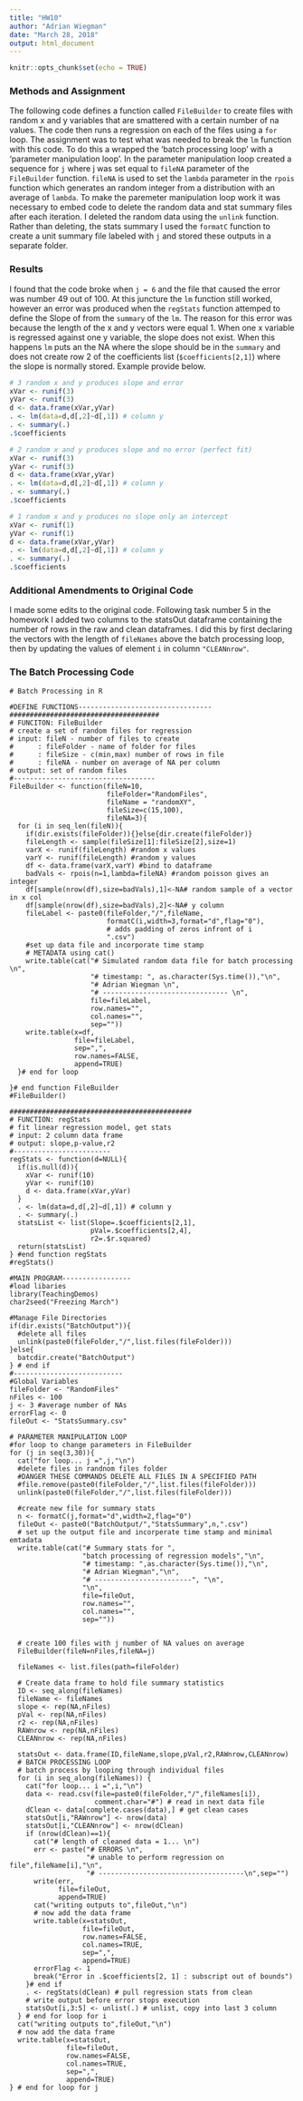 ```yaml
---
title: "HW10"
author: "Adrian Wiegman"
date: "March 28, 2018"
output: html_document
---
```


```r
knitr::opts_chunk$set(echo = TRUE)
```

### Methods and Assignment
The following code defines a function called `FileBuilder` to create files with random x and y variables that are smattered with a certain number of na values. The code then runs a regression on each of the files using a `for` loop. The assignment was to test what was needed to break the `lm` function with this code. To do this a wrapped the 'batch processing loop' with a 'parameter manipulation loop'. In the parameter manipulation loop created a sequence for `j` where j was set equal to `fileNA` parameter of the `FileBuilder` function. `fileNA` is used to set the `lambda` parameter in the `rpois` function which generates an random integer from a distribution with an average of `lambda`. To make the paremeter manipulation loop work it was necessary to embed code to delete the random data and stat summary files after each iteration. I deleted the random data using the `unlink` function. Rather than deleting, the stats summary I used the `formatC` function to create a unit summary file labeled with `j` and stored these outputs in a separate folder.

### Results
I found that the code broke when `j = 6` and the file that caused the error was number 49 out of 100. At this juncture the `lm` function still worked, however an error was produced when the `regStats` function attemped to define the Slope of from the `summary` of the `lm`. The reason for this error was because the length of the x and y vectors were equal 1. When one x variable is regressed against one y variable, the slope does not exist. When this happens `lm` puts an the NA where the slope should be in the `summary` and does not create row 2 of the coefficients list (`$coefficients[2,1]`) where the slope is normally stored. Example provide below.

```r
# 3 random x and y produces slope and error
xVar <- runif(3)
yVar <- runif(3)
d <- data.frame(xVar,yVar)
. <- lm(data=d,d[,2]~d[,1]) # column y 
. <- summary(.)
.$coefficients

# 2 random x and y produces slope and no error (perfect fit)
xVar <- runif(3)
yVar <- runif(3)
d <- data.frame(xVar,yVar)
. <- lm(data=d,d[,2]~d[,1]) # column y 
. <- summary(.)
.$coefficients

# 1 random x and y produces no slope only an intercept
xVar <- runif(1)
yVar <- runif(1)
d <- data.frame(xVar,yVar)
. <- lm(data=d,d[,2]~d[,1]) # column y 
. <- summary(.)
.$coefficients
```

### Additional Amendments to Original Code
I made some edits to the original code. Following task number 5 in the homework I added two columns to the statsOut dataframe containing the number of rows in the raw and clean dataframes. I did this by first declaring the vectors with the length of `fileNames` above the batch processing loop, then by updating the values of element `i` in column `"CLEANnrow"`. 

### The Batch Processing Code
```
# Batch Processing in R

#DEFINE FUNCTIONS---------------------------------
#####################################
# FUNCITON: FileBuilder
# create a set of random files for regression
# input: fileN - number of files to create
#      : fileFolder - name of folder for files
#      : fileSize - c(min,max) number of rows in file
#      : fileNA - number on average of NA per column
# output: set of random files
#-----------------------------------
FileBuilder <- function(fileN=10,
                        fileFolder="RandomFiles",
                        fileName = "randomXY",
                        fileSize=c(15,100),
                        fileNA=3){
  for (i in seq_len(fileN)){
    if(dir.exists(fileFolder)){}else{dir.create(fileFolder)}
    fileLength <- sample(fileSize[1]:fileSize[2],size=1)
    varX <- runif(fileLength) #random x values
    varY <- runif(fileLength) #random y values
    df <- data.frame(varX,varY) #bind to dataframe
    badVals <- rpois(n=1,lambda=fileNA) #random poisson gives an integer
    df[sample(nrow(df),size=badVals),1]<-NA# random sample of a vector in x col
    df[sample(nrow(df),size=badVals),2]<-NA# y column
    fileLabel <- paste0(fileFolder,"/",fileName,
                        formatC(i,width=3,format="d",flag="0"), 
                        # adds padding of zeros infront of i
                        ".csv")
    #set up data file and incorporate time stamp
    # METADATA using cat()
    write.table(cat("# Simulated random data file for batch processing \n",
                    "# timestamp: ", as.character(Sys.time()),"\n",
                    "# Adrian Wiegman \n",
                    "# ------------------------------- \n",
                    file=fileLabel,
                    row.names="",
                    col.names="",
                    sep=""))
    write.table(x=df,
                file=fileLabel,
                sep=",",
                row.names=FALSE,
                append=TRUE)
  }# end for loop 
  
}# end function FileBuilder
#FileBuilder() 

#############################################
# FUNCTION: regStats
# fit linear regression model, get stats
# input: 2 column data frame
# output: slope,p-value,r2
#------------------------
regStats <- function(d=NULL){
  if(is.null(d)){
    xVar <- runif(10)
    yVar <- runif(10)
    d <- data.frame(xVar,yVar)
  }
  . <- lm(data=d,d[,2]~d[,1]) # column y 
  . <- summary(.)
  statsList <- list(Slope=.$coefficients[2,1],
                    pVal=.$coefficients[2,4],
                    r2=.$r.squared)
  return(statsList)
} #end function regStats
#regStats()

#MAIN PROGRAM-----------------
#load libaries
library(TeachingDemos)
char2seed("Freezing March")

#Manage File Directories
if(dir.exists("BatchOutput")){
  #delete all files
  unlink(paste0(fileFolder,"/",list.files(fileFolder)))
}else{
  batcdir.create("BatchOutput")
} # end if 
#---------------------------
#Global Variables
fileFolder <- "RandomFiles"
nFiles <- 100
j <- 3 #average number of NAs
errorFlag <- 0
fileOut <- "StatsSummary.csv"

# PARAMETER MANIPULATION LOOP
#for loop to change parameters in FileBuilder
for (j in seq(3,30)){
  cat("for loop... j =",j,"\n")
  #delete files in randnom files folder
  #DANGER THESE COMMANDS DELETE ALL FILES IN A SPECIFIED PATH
  #file.remove(paste0(fileFolder,"/",list.files(fileFolder)))
  unlink(paste0(fileFolder,"/",list.files(fileFolder)))
  
  #create new file for summary stats
  n <- formatC(j,format="d",width=2,flag="0")
  fileOut <- paste0("BatchOutput/","StatsSummary",n,".csv")
  # set up the output file and incorperate time stamp and minimal   emtadata
  write.table(cat("# Summary stats for ",
                  "batch processing of regression models","\n",
                  "# timestamp: ",as.character(Sys.time()),"\n",
                  "# Adrian Wiegman","\n",
                  "# ------------------------", "\n",
                  "\n",
                  file=fileOut,
                  row.names="",
                  col.names="",
                  sep=""))
  
  
  # create 100 files with j number of NA values on average
  FileBuilder(fileN=nFiles,fileNA=j)
  
  fileNames <- list.files(path=fileFolder)
  
  # Create data frame to hold file summary statistics
  ID <- seq_along(fileNames)
  fileName <- fileNames
  slope <- rep(NA,nFiles)
  pVal <- rep(NA,nFiles)
  r2 <- rep(NA,nFiles)
  RAWnrow <- rep(NA,nFiles)
  CLEANnrow <- rep(NA,nFiles)
  
  statsOut <- data.frame(ID,fileName,slope,pVal,r2,RAWnrow,CLEANnrow)
  # BATCH PROCESSING LOOP
  # batch process by looping through individual files
  for (i in seq_along(fileNames)) {
    cat("for loop... i =",i,"\n")
    data <- read.csv(file=paste0(fileFolder,"/",fileNames[i]),
                     comment.char="#") # read in next data file
    dClean <- data[complete.cases(data),] # get clean cases
    statsOut[i,"RAWnrow"] <- nrow(data)
    statsOut[i,"CLEANnrow"] <- nrow(dClean)
    if (nrow(dClean)==1){
      cat("# length of cleaned data = 1... \n")
      err <- paste("# ERRORS \n",
                   "# unable to perform regression on file",fileName[i],"\n",
                   "# ------------------------------------\n",sep="")
      write(err,
            file=fileOut,
            append=TRUE)
      cat("writing outputs to",fileOut,"\n")
      # now add the data frame
      write.table(x=statsOut,
                  file=fileOut,
                  row.names=FALSE,
                  col.names=TRUE,
                  sep=",",
                  append=TRUE)
      errorFlag <- 1
      break("Error in .$coefficients[2, 1] : subscript out of bounds")
    }# end if
    . <- regStats(dClean) # pull regression stats from clean 
    # write output before error stops execution
    statsOut[i,3:5] <- unlist(.) # unlist, copy into last 3 column
  } # end for loop for i 
  cat("writing outputs to",fileOut,"\n")
  # now add the data frame
  write.table(x=statsOut,
              file=fileOut,
              row.names=FALSE,
              col.names=TRUE,
              sep=",",
              append=TRUE)
} # end for loop for j 
```